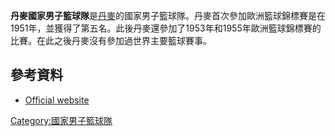 '''丹麥國家男子籃球隊'''是[[丹麥|丹麥]]的國家男子籃球隊。丹麥首次參加歐洲籃球錦標賽是在1951年，並獲得了第五名。此後丹麥還參加了1953年和1955年歐洲籃球錦標賽的比賽。在此之後丹麥沒有參加過世界主要籃球賽事。
==參考資料==
{{Reflist}}
* [http://www.basket.dk/ Official website]{{Wayback|url=http://www.basket.dk/ |date=20201110210436 }}
[[Category:國家男子籃球隊|Category:國家男子籃球隊]]